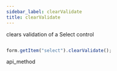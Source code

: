 ```yaml
---
sidebar_label: clearValidate
title: clearValidate
---
```



          


<Short>
 clears validation of a Select control






</Short>


~~~js

form.getItem("select").clearValidate();


~~~
 api_method

<Descr>





</Descr>

